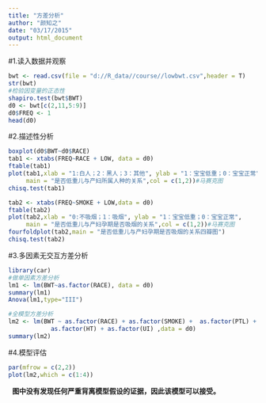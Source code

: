 ```yaml
---
title: "方差分析"
author: "颜知之"
date: "03/17/2015"
output: html_document
---
```


#1.读入数据并观察

```r
bwt <- read.csv(file = "d://R_data//course//lowbwt.csv",header = T) 
str(bwt)
#检验因变量的正态性
shapiro.test(bwt$BWT)
d0 <- bwt[c(2,11,5:9)]
d0$FREQ <- 1
head(d0)
```

#2.描述性分析

```r
boxplot(d0$BWT~d0$RACE)
tab1 <- xtabs(FREQ~RACE + LOW, data = d0)
ftable(tab1)
plot(tab1,xlab = "1:白人；2：黑人；3：其他", ylab = "1：宝宝低重；0：宝宝正常",
     main = "是否低重儿与产妇所属人种的关系",col = c(1,2))#马赛克图
chisq.test(tab1)

tab2 <- xtabs(FREQ~SMOKE + LOW,data = d0)
ftable(tab2)
plot(tab2,xlab = "0:不吸烟；1：吸烟", ylab = "1：宝宝低重；0：宝宝正常",
     main = "是否低重儿与产妇孕期是否吸烟的关系",col = c(1,2))#马赛克图
fourfoldplot(tab2,main = "是否低重儿与产妇孕期是否吸烟的关系四瓣图")
chisq.test(tab2)
```

#3.多因素无交互方差分析

```r
library(car)
#做单因素方差分析
lm1 <- lm(BWT~as.factor(RACE), data = d0)  
summary(lm1)  							
Anova(lm1,type="III")	

#全模型方差分析
lm2 <- lm(BWT ~ as.factor(RACE) + as.factor(SMOKE) +  as.factor(PTL) + 
            as.factor(HT) + as.factor(UI) ,data = d0)
summary(lm2)
```

#4.模型评估

```r
par(mfrow = c(2,2))
plot(lm2,which = c(1:4))
```

\  **图中没有发现任何严重背离模型假设的证据，因此该模型可以接受。**

